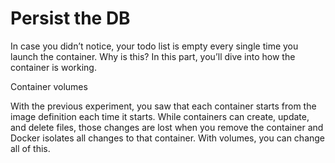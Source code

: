 # Persist the DB

In case you didn’t notice, your todo list is empty every single time you launch the container. Why is this? In this part, you’ll dive into how the container is working.

Container volumes

With the previous experiment, you saw that each container starts from the image definition each time it starts. While containers can create, update, and delete files, those changes are lost when you remove the container and Docker isolates all changes to that container. With volumes, you can change all of this.